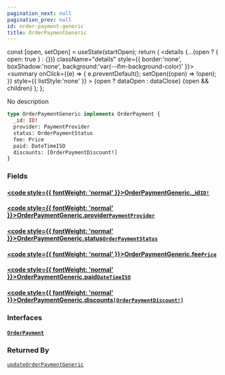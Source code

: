 ```yaml
---
pagination_next: null
pagination_prev: null
id: order-payment-generic
title: OrderPaymentGeneric
---
```









  const [open, setOpen] = useState(startOpen);
  return (
    <details {...(open ? { open: true } : {})} className="details" style={{ border:'none', boxShadow:'none', background:'var(--ifm-background-color)' }}>
      <summary
        onClick={(e) => {
          e.preventDefault();
          setOpen((open) => !open);
        }}
        style={{ listStyle:'none' }}
      >
      {open ? dataOpen : dataClose}
      </summary>
      {open && children}
    </details>
  );
};








No description


```graphql
type OrderPaymentGeneric implements OrderPayment {
  _id: ID!
  provider: PaymentProvider
  status: OrderPaymentStatus
  fee: Price
  paid: DateTimeISO
  discounts: [OrderPaymentDiscount!]
}
```




### Fields

#### [<code style={{ fontWeight: 'normal' }}>OrderPaymentGeneric.<b>_id</b></code>](#)<Bullet />[`ID!`](/schema/types/scalars/id.mdx) <Badge class="badge badge--secondary" text="non-null"/> <Badge class="badge badge--secondary" text="scalar"/> 



#### [<code style={{ fontWeight: 'normal' }}>OrderPaymentGeneric.<b>provider</b></code>](#)<Bullet />[`PaymentProvider`](/schema/types/objects/payment-provider.mdx) <Badge class="badge badge--secondary" text="object"/> 



#### [<code style={{ fontWeight: 'normal' }}>OrderPaymentGeneric.<b>status</b></code>](#)<Bullet />[`OrderPaymentStatus`](/schema/types/enums/order-payment-status.mdx) <Badge class="badge badge--secondary" text="enum"/> 



#### [<code style={{ fontWeight: 'normal' }}>OrderPaymentGeneric.<b>fee</b></code>](#)<Bullet />[`Price`](/schema/types/objects/price.mdx) <Badge class="badge badge--secondary" text="object"/> 



#### [<code style={{ fontWeight: 'normal' }}>OrderPaymentGeneric.<b>paid</b></code>](#)<Bullet />[`DateTimeISO`](/schema/types/scalars/date-time-iso.mdx) <Badge class="badge badge--secondary" text="scalar"/> 



#### [<code style={{ fontWeight: 'normal' }}>OrderPaymentGeneric.<b>discounts</b></code>](#)<Bullet />[`[OrderPaymentDiscount!]`](/schema/types/objects/order-payment-discount.mdx) <Badge class="badge badge--secondary" text="list"/> <Badge class="badge badge--secondary" text="object"/> 



### Interfaces

#### [`OrderPayment`](/schema/types/interfaces/order-payment.mdx) <Badge class="badge badge--secondary" text="interface"/> 







### Returned By

[`updateOrderPaymentGeneric`](/schema/operations/mutations/update-order-payment-generic.mdx)  <Badge class="badge badge--secondary" text="mutation"/>

